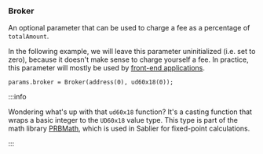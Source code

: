 ### Broker

An optional parameter that can be used to charge a fee as a percentage of `totalAmount`.

In the following example, we will leave this parameter uninitialized (i.e. set to zero), because it doesn't make sense
to charge yourself a fee. In practice, this parameter will mostly be used by
[front-end applications](/docs/contracts/v2/guides/05-frontend.md).

```solidity
params.broker = Broker(address(0), ud60x18(0));
```

:::info

Wondering what's up with that `ud60x18` function? It's a casting function that wraps a basic integer to the `UD60x18`
value type. This type is part of the math library [PRBMath](https://github.com/PaulRBerg/prb-math), which is used in
Sablier for fixed-point calculations.

:::
